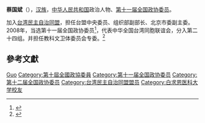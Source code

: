 '''蔡国斌'''（{{bd|1957年|8月|}}），[[汉族|汉族]]，[[中华人民共和国|中华人民共和国]]政治人物、[[第十一届全国政协委员|第十一届全国政协委员]]。

加入[[台湾民主自治同盟|台湾民主自治同盟]]，担任台盟中央委员、组织部副部长、北京市委副主委。2008年，当选第十一届全国政协委员<ref>{{cite news|title=第十一届全国政协委员名单|url=http://www.indaa.com.cn/zt/2009qglh/zxzs/200903/t20090303_127573.html|accessdate=2013-04-09|newspaper=新华社北京1月25日电 中国人民政治协商会议第十一届全国委员会委员名单(共2237人，2008年1月25日政协第十届全国委员会常务委员会第二十次会议通过)|date=2008年1月25日|deadurl=yes|archiveurl=https://web.archive.org/web/20130928014403/http://www.indaa.com.cn/zt/2009qglh/zxzs/200903/t20090303_127573.html|archivedate=2013年9月28日}}</ref>，代表中华全国台湾同胞联谊会，分入第二十四组。并担任教科文卫体委员会专委。<ref>{{cite news|title=全国政协信息-蔡国斌|url=http://www.cppcc.gov.cn/CMS/wylibary/showJcwyxtInfoWylibary.action?tabJcwyxt.guid=11W0008080&wytype=wjwy|accessdate=2013-04-11|newspaper=全国政协委员会}}</ref>

==參考文獻==
{{reflist}}

{{中国政治人物小作品}}

{{Authority control}}
{{DEFAULTSORT:Cai蔡}}
[[Category:蔡姓|Guo]]
[[Category:第十屆全國政協委員|Category:第十屆全國政協委員]]
[[Category:第十一届全国政协委员|Category:第十一届全国政协委员]]
[[Category:第十二届全国政协委员|Category:第十二届全国政协委员]]
[[Category:台湾民主自治同盟盟员|Category:台湾民主自治同盟盟员]]
[[Category:白求恩医科大学校友|Category:白求恩医科大学校友]]